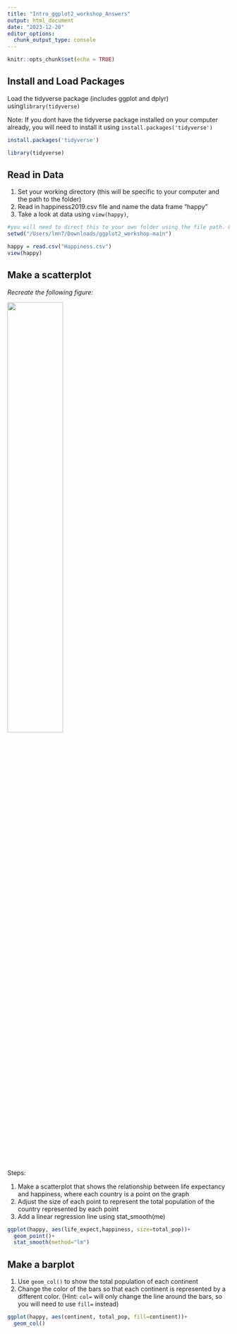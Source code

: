 ```yaml
---
title: "Intro_ggplot2_workshop_Answers"
output: html_document
date: "2023-12-20"
editor_options: 
  chunk_output_type: console
---
```


```r
knitr::opts_chunk$set(echo = TRUE)
```

## Install and Load Packages

Load the tidyverse package (includes ggplot and dplyr) using`library(tidyverse)`

Note: If you dont have the tidyverse package installed on your computer already, you will need to install it using `install.packages('tidyverse')`

```r

install.packages('tidyverse')

library(tidyverse)

```

## Read in Data

1.  Set your working directory (this will be specific to your computer and the path to the folder)
2.  Read in happiness2019.csv file and name the data frame "happy"
3.  Take a look at data using `view(happy)`,

```r

#you will need to direct this to your own folder using the file path. Or by going to the "session" menu, selecting "set working directory" and navigating to the appropriate folder
setwd("/Users/lmn7/Downloads/ggplot2_workshop-main")

happy = read.csv("Happiness.csv")
view(happy)

```

## Make a scatterplot

*Recreate the following figure:*

![](ScatterplotExample.jpg.jpeg){width="50%"}

Steps:

1.  Make a scatterplot that shows the relationship between life expectancy and happiness, where each country is a point on the graph
2.  Adjust the size of each point to represent the total population of the country represented by each point
3.  Add a linear regression line using stat_smooth(me)

```r

ggplot(happy, aes(life_expect,happiness, size=total_pop))+
  geom_point()+
  stat_smooth(method="lm")

```

## Make a barplot

1.  Use `geom_col()` to show the total population of each continent
2.  Change the color of the bars so that each continent is represented by a different color. (Hint: `col=` will only change the line around the bars, so you will need to use `fill=` instead)

```r

ggplot(happy, aes(continent, total_pop, fill=continent))+
  geom_col()

```

## 
